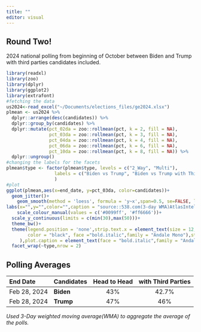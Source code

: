 ```yaml
---
title: ""
editor: visual
---
```


## Round Two!

2024 national polling from beginning of October between Biden and Trump with third parties candidates included.

```r
library(readxl)
library(zoo)
library(dplyr)
library(ggplot2) 
library(extrafont) 
#fetching the data
us2024<-read_excel("~/Documents/elections_files/ge2024.xlsx") 
plmean <- us2024 %>%
  dplyr::arrange(desc(candidates)) %>% 
  dplyr::group_by(candidates) %>% 
  dplyr::mutate(pct_02da = zoo::rollmean(pct, k = 2, fill = NA),
                pct_03da = zoo::rollmean(pct, k = 3, fill = NA),
                pct_04da = zoo::rollmean(pct, k = 4, fill = NA),
                pct_06da = zoo::rollmean(pct, k = 6, fill = NA),
                pct_10da = zoo::rollmean(pct, k = 8, fill = NA)) %>% 
  dplyr::ungroup()  
#changing the labels for the facets
plmean$type <- factor(plmean$type, levels = c("2_Way", "Multi"),
                  labels = c("Biden vs Trump", "Biden vs Trump with Third Parties")
                  )
#plot
ggplot(plmean,aes(x=end_date, y=pct_03da, color=candidates))+
  geom_jitter()+
    geom_smooth(method = 'loess', formula = 'y~x',span=0.5, se=FALSE, lwd=2)+
labs(x="",y="",color="",caption = "source::538.com(3-day WMA)AtlasIntel,CBS,Civiqs,Cygnal,Emerson,FoxNews,J.L Partners\nMarist,Marquette,NBCNews,NYT/Siena,TippInsights,USAToday,Zogby\njamesstats.github.io/projectx")+
    scale_colour_manual(values = c('#0099ff', '#ff6666'))+
  scale_y_continuous(limits = c(min(30),max(50)))+ 
  theme_bw()+
  theme(legend.position = 'none',strip.text.x = element_text(size = 12, color = "black", face = "bold.italic",family = "Andale Mono"),strip.text.y = element_text(size = 8,
        color = "black", face ="bold.italic",family = "Andale Mono"),strip.background = element_rect(color="black", fill="white", size=0.5, linetype="solid"
     ),plot.caption = element_text(face = "bold.italic",family = "Andale Mono"))+ 
  facet_wrap(~type,nrow = 2)     

```

## Polling Averages

| End Date     | Candidates | Head to Head | with Third Parties |
|:-------------|:-----------|:------------:|:------------------:|
| Feb 28, 2024 | **Biden**  |     43%      |       42.7%        |
| Feb 28, 2024 | **Trump**  |     47%      |        46%         |

*Used 3-Day weighted moving average(WMA) to aggregate the average of the polls.*
